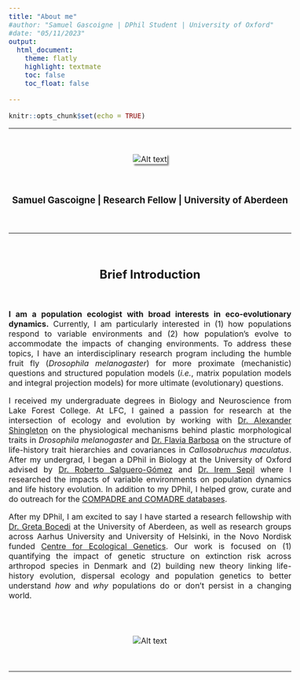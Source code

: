 ```yaml
---
title: "About me"
#author: "Samuel Gascoigne | DPhil Student | University of Oxford"
#date: "05/11/2023"
output: 
  html_document:
    theme: flatly
    highlight: textmate
    toc: false 
    toc_float: false 

---
```


```r
knitr::opts_chunk$set(echo = TRUE)
```


---

<br>

<center>

<img src="images/sam profile picture.png" alt="Alt text" style="box-shadow: 3px 3px 3px gray;">

</center>

<br>

### Samuel Gascoigne | Research Fellow | University of Aberdeen

<br>

<style>
body {
text-align: justify;
font-size: 12pt;
}

h2, h3 {
  text-align: center;
}
</style>


---

<br>

## Brief Introduction

<br>

**I am a population ecologist with broad interests in eco-evolutionary dynamics.** Currently, I am particularly interested in (1) how populations respond to variable environments and (2) how population's evolve to accommodate the impacts of changing environments. To address these topics, I have an interdisciplinary research program including the humble fruit fly (*Drosophila melanogaster*) for more proximate (mechanistic) questions and structured population models (*i.e.*, matrix population models and integral projection models) for more ultimate (evolutionary) questions.

I received my undergraduate degrees in Biology and Neuroscience from Lake Forest College. At LFC, I gained a passion for research at the intersection of ecology and evolution by working with [Dr. Alexander Shingleton](http://www.shingletonlab.org) on the physiological mechanisms behind plastic morphological traits in *Drosophila melanogaster*  and [Dr. Flavia Barbosa](https://sites.google.com/view/barbosalab/home?authuser=0) on the structure of life-history trait hierarchies and covariances in *Callosobruchus maculatus*. After my undergrad, I began a DPhil in Biology at the University of Oxford advised by [Dr. Roberto Salguero-Gómez](https://www.salgo.ox.ac.uk/people/dr-rob-salguero-gomez) and [Dr. Irem Sepil](https://www.biology.ox.ac.uk/people/dr-irem-sepil) where I researched the impacts of variable environments on population dynamics and life history evolution. In addition to my DPhil, I helped grow, curate and do outreach for the [COMPADRE and COMADRE databases](https://compadre-db.org).

After my DPhil, I am excited to say I have started a research fellowship with [Dr. Greta Bocedi](https://gretabocedi.com) at the University of Aberdeen, as well as research groups across Aarhus University and University of Helsinki, in the Novo Nordisk funded [Centre for Ecological Genetics](https://bio.au.dk/forskning/forskningscentre/centre-for-ecological-genetics/people). Our work is focused on (1) quantifying the impact of genetic structure on extinction risk across arthropod species in Denmark and (2) building new theory linking life-history evolution, dispersal ecology and population genetics to better understand *how* and *why* populations do or don't persist in a changing world.

<br>
<br>

<center>

<img src="images/institutions_1.png" alt="Alt text">

</center>

<br>

---

